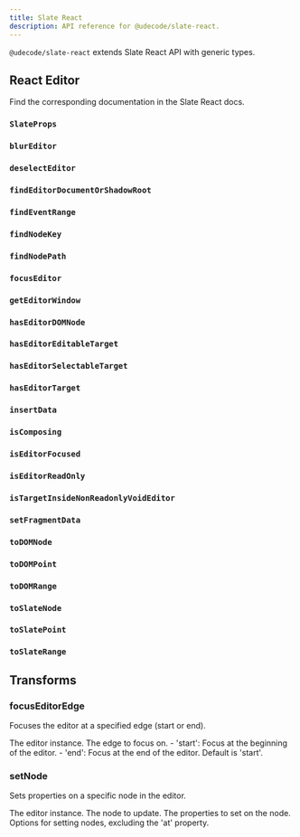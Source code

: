 ```yaml
---
title: Slate React
description: API reference for @udecode/slate-react.
---
```


`@udecode/slate-react` extends Slate React API with generic types.

## React Editor

Find the corresponding documentation in the <Link href="https://docs.slatejs.org/libraries/slate-react/react-editor">Slate React docs</Link>.

### `SlateProps`

### `blurEditor`

### `deselectEditor`

### `findEditorDocumentOrShadowRoot`

### `findEventRange`

### `findNodeKey`

### `findNodePath`

### `focusEditor`

### `getEditorWindow`

### `hasEditorDOMNode`

### `hasEditorEditableTarget`

### `hasEditorSelectableTarget`

### `hasEditorTarget`

### `insertData`

### `isComposing`

### `isEditorFocused`

### `isEditorReadOnly`

### `isTargetInsideNonReadonlyVoidEditor`

### `setFragmentData`

### `toDOMNode`

### `toDOMPoint`

### `toDOMRange`

### `toSlateNode`

### `toSlatePoint`

### `toSlateRange`

## Transforms

### focusEditorEdge

Focuses the editor at a specified edge (start or end).

<APIParameters>
  <APIItem name="editor" type="TEditor">
    The editor instance.
  </APIItem>
  <APIItem name="options" type="object" optional>
    <APISubList>
      <APISubListItem parent="options" name="edge" type="'start' | 'end'" optional>
        The edge to focus on. 
        - 'start': Focus at the beginning of the editor.
        - 'end': Focus at the end of the editor.
        Default is 'start'.
      </APISubListItem>
    </APISubList>
  </APIItem>
</APIParameters>

### setNode

Sets properties on a specific node in the editor.

<APIParameters>
  <APIItem name="editor" type="TEditor">
    The editor instance.
  </APIItem>
  <APIItem name="node" type="NodeOf<E>">
    The node to update.
  </APIItem>
  <APIItem name="props" type="Partial<TNodeProps<N>>">
    The properties to set on the node.
  </APIItem>
  <APIItem name="options" type="Omit<SetNodesOptions<E>, 'at'>" optional>
    Options for setting nodes, excluding the 'at' property.
  </APIItem>
</APIParameters>